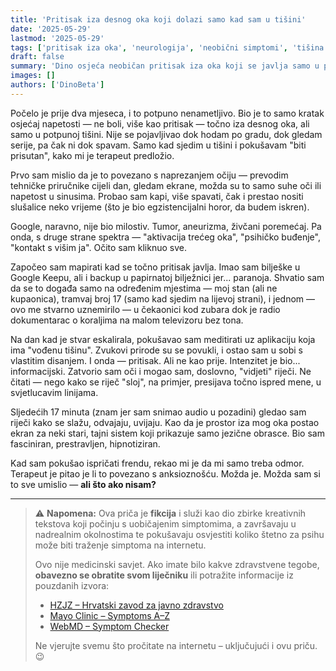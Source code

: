 ```yaml
---
title: 'Pritisak iza desnog oka koji dolazi samo kad sam u tišini'
date: '2025-05-29'
lastmod: '2025-05-29'
tags: ['pritisak iza oka', 'neurologija', 'neobični simptomi', 'tišina i zdravlje', 'percepcija']
draft: false
summary: 'Dino osjeća neobičan pritisak iza oka koji se javlja samo u potpunoj tišini. Kada pokuša pratiti obrazac, otkriva da je tišina možda kanal za nešto drugo.'
images: []
authors: ['DinoBeta']
---
```


Počelo je prije dva mjeseca, i to potpuno nenametljivo. Bio je to samo kratak osjećaj napetosti — ne boli, više kao pritisak — točno iza desnog oka, ali samo u potpunoj tišini. Nije se pojavljivao dok hodam po gradu, dok gledam serije, pa čak ni dok spavam. Samo kad sjedim u tišini i pokušavam "biti prisutan", kako mi je terapeut predložio.

Prvo sam mislio da je to povezano s naprezanjem očiju — prevodim tehničke priručnike cijeli dan, gledam ekrane, možda su to samo suhe oči ili napetost u sinusima. Probao sam kapi, više spavati, čak i prestao nositi slušalice neko vrijeme (što je bio egzistencijalni horor, da budem iskren).

Google, naravno, nije bio milostiv. Tumor, aneurizma, živčani poremećaj. Pa onda, s druge strane spektra — "aktivacija trećeg oka", "psihičko buđenje", "kontakt s višim ja". Očito sam kliknuo sve.

Započeo sam mapirati kad se točno pritisak javlja. Imao sam bilješke u Google Keepu, ali i backup u papirnatoj bilježnici jer... paranoja. Shvatio sam da se to događa samo na određenim mjestima — moj stan (ali ne kupaonica), tramvaj broj 17 (samo kad sjedim na lijevoj strani), i jednom — ovo me stvarno uznemirilo — u čekaonici kod zubara dok je radio dokumentarac o koraljima na malom televizoru bez tona.

Na dan kad je stvar eskalirala, pokušavao sam meditirati uz aplikaciju koja ima "vođenu tišinu". Zvukovi prirode su se povukli, i ostao sam u sobi s vlastitim disanjem. I onda — pritisak. Ali ne kao prije. Intenzitet je bio... informacijski. Zatvorio sam oči i mogao sam, doslovno, "vidjeti" riječi. Ne čitati — nego kako se riječ "sloj", na primjer, presijava točno ispred mene, u svjetlucavim linijama.

Sljedećih 17 minuta (znam jer sam snimao audio u pozadini) gledao sam riječi kako se slažu, odvajaju, uvijaju. Kao da je prostor iza mog oka postao ekran za neki stari, tajni sistem koji prikazuje samo jezične obrasce. Bio sam fasciniran, prestravljen, hipnotiziran.

Kad sam pokušao ispričati frendu, rekao mi je da mi samo treba odmor. Terapeut je pitao je li to povezano s anksioznošću. Možda je. Možda sam si to sve umislio — **ali što ako nisam?**

---

> ⚠️ **Napomena:** Ova priča je **fikcija** i služi kao dio zbirke kreativnih tekstova koji počinju s uobičajenim simptomima, a završavaju u nadrealnim okolnostima te pokušavaju osvjestiti koliko štetno za psihu može biti traženje simptoma na internetu.
>
> Ovo nije medicinski savjet. Ako imate bilo kakve zdravstvene tegobe, **obavezno se obratite svom liječniku** ili potražite informacije iz pouzdanih izvora:
>
> - [HZJZ – Hrvatski zavod za javno zdravstvo](https://www.hzjz.hr)
> - [Mayo Clinic – Symptoms A–Z](https://www.mayoclinic.org)
> - [WebMD – Symptom Checker](https://www.webmd.com)
>
> Ne vjerujte svemu što pročitate na internetu – uključujući i ovu priču. 😉
